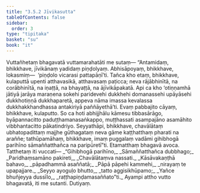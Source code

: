 ```yaml
---
title: "3.5.2 Jīvikasutta"
tableOfContents: false
sidebar:
  order: 3
type: "tipitaka"
basket: "su"
book: "it"
---
```



<DynamicBreadcrumb />

<Division number="91" book="it">

<Paragraph number="646" book="it">
Vuttañhetaṃ bhagavatā vuttamarahatāti me sutaṃ—
</Paragraph>

<Paragraph number="647" book="it">
“Antamidaṃ, bhikkhave, jīvikānaṃ yadidaṃ piṇḍolyaṃ. Abhisāpoyaṃ, bhikkhave, lokasmiṃ—  ‘piṇḍolo vicarasi pattapāṇī’ti. Tañca kho etaṃ, bhikkhave, kulaputtā upenti atthavasikā, atthavasaṃ paṭicca; neva rājābhinītā, na corābhinītā, na iṇaṭṭā, na bhayaṭṭā, na ājīvikāpakatā. Api ca kho ‘otiṇṇamhā jātiyā jarāya maraṇena sokehi paridevehi dukkhehi domanassehi upāyāsehi dukkhotiṇṇā dukkhaparetā, appeva nāma imassa kevalassa dukkhakkhandhassa antakiriyā paññāyethā’ti. Evaṃ pabbajito cāyaṃ, bhikkhave, kulaputto. So ca hoti abhijjhālu kāmesu tibbasārāgo, byāpannacitto paduṭṭhamanasaṅkappo, muṭṭhassati asampajāno asamāhito vibbhantacitto pākatindriyo. Seyyathāpi, bhikkhave, chavālātaṃ ubhatopadittaṃ majjhe gūthagataṃ neva gāme kaṭṭhatthaṃ pharati na araññe; tathūpamāhaṃ, bhikkhave, imaṃ puggalaṃ vadāmi gihibhogā parihīno sāmaññatthañca na paripūretī”ti. Etamatthaṃ bhagavā avoca. Tatthetaṃ iti vuccati—
</Paragraph>

<Paragraph number="648" type="verses" book="it">
_“Gihibhogā parihīno,_  
_Sāmaññatthañca dubbhago;_  
_Paridhaṃsamāno pakireti,_  
_Chavālātaṃva nassati._  

</Paragraph>

<Paragraph number="649" type="verses" book="it">
_Kāsāvakaṇṭhā bahavo,_  
_pāpadhammā asaññatā;_  
_Pāpā pāpehi kammehi,_  
_nirayaṃ te upapajjare._  

</Paragraph>

<Paragraph number="650" type="verses" book="it">
_Seyyo ayoguḷo bhutto,_  
_tatto aggisikhūpamo;_  
_Yañce bhuñjeyya dussīlo,_  
_raṭṭhapiṇḍamasaññato”ti._  

</Paragraph>

<Paragraph number="651" book="it">
Ayampi attho vutto bhagavatā, iti me sutanti.

</Paragraph>
</Division>

<Paragraph number="652" type="center" book="it">
Dutiyaṃ.
</Paragraph>